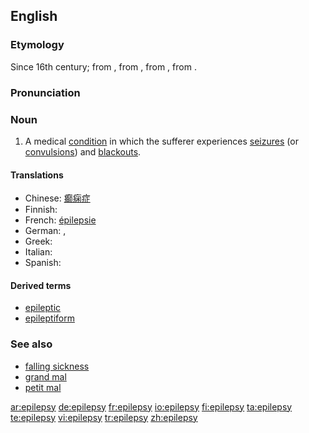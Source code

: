 ==English==
{{wikipedia}}
===Etymology===
Since 16th century; from {{OF.}} {{term|epilepsie}}, from {{L.}} {{term|epilepsia|epilēpsia}}, from {{AGr.}} {{term|ἐπιληψία|sc=polytonic}}, from {{term|ἐπιλαμβάνειν||to take hold of|sc=polytonic}}.

===Pronunciation===
{{IPA|/ˈɛpɪlɛpsi/}}

===Noun===
{{en-noun|epilepsies}}

# {{pathology}} A medical [[condition]] in which the sufferer experiences [[seizure]]s (or [[convulsion]]s) and [[blackout]]s.

====Translations====
* Chinese: [[癫痫症]]
* Finnish: {{t+|fi|epilepsia}}
* French: [[épilepsie]] {{f}}
* German: {{t-|de|Epilepsie|f}}, {{t-|de|Fallsucht|f}}
* Greek: {{t+|el|επιληψία|f|sc=Grek}}
* Italian: {{t+|it|epilessia|f}}
* Spanish: {{t+|es|epilepsia|f}}

====Derived terms====
*[[epileptic]]
*[[epileptiform]]

===See also===
*[[falling sickness]]
*[[grand mal]]
*[[petit mal]]

[[ar:epilepsy]]
[[de:epilepsy]]
[[fr:epilepsy]]
[[io:epilepsy]]
[[fi:epilepsy]]
[[ta:epilepsy]]
[[te:epilepsy]]
[[vi:epilepsy]]
[[tr:epilepsy]]
[[zh:epilepsy]]